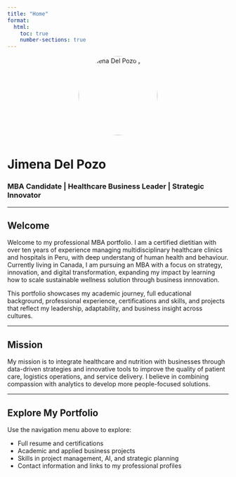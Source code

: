 ```yaml
---
title: "Home"
format:
  html:
    toc: true
    number-sections: true
---
```


<div style="text-align: center;">
  <img src="profile.jpg" alt="Jimena Del Pozo photo" width="180" style="border-radius: 50%; margin-bottom: 10px;">
</div>

# Jimena Del Pozo  
### MBA Candidate | Healthcare Business Leader | Strategic Innovator

---

## Welcome

Welcome to my professional MBA portfolio. I am a certified dietitian with over ten years of experience managing multidisciplinary healthcare clinics and hospitals in Peru, with deep understang of human health and behaviour. Currently living in Canada, I am pursuing an MBA with a focus on strategy, innovation, and digital transformation, expanding my impact by learning how to scale sustainable wellness solution through business innnovation.

This portfolio showcases my academic journey, full educational background, professional experience, certifications and skills, and projects that reflect my leadership, adaptability, and business insight across cultures.

---

## Mission

My mission is to integrate healthcare and nutrition with businesses through data-driven strategies and innovative tools to improve the quality of patient care, logistics operations, and service delivery. I believe in combining compassion with analytics to develop more people-focused solutions.

---

## Explore My Portfolio

Use the navigation menu above to explore:

- Full resume and certifications
- Academic and applied business projects
- Skills in project management, AI, and strategic planning
- Contact information and links to my professional profiles
